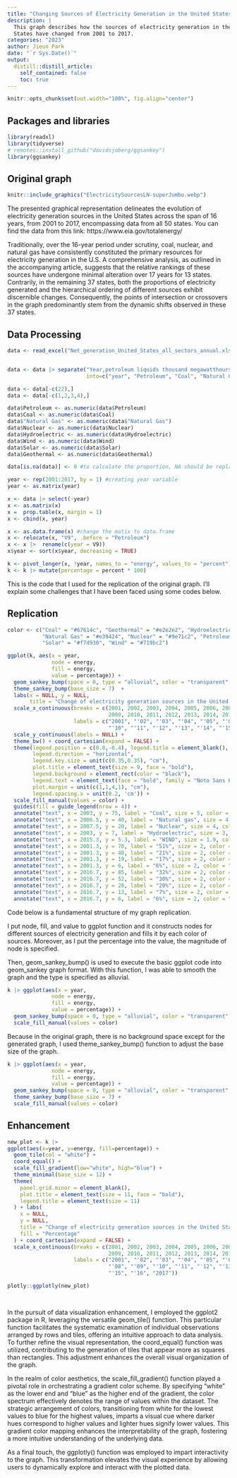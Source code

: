 ```yaml
---
title: "Changing Sources of Electricity Generation in the United States"
description: |
  This graph describes how the sources of electricity generation in the United
  States have changed from 2001 to 2017.
categories: "2023"
author: Jieun Park
date: "`r Sys.Date()`"
output:
  distill::distill_article:
    self_contained: false
    toc: true
---
```


```r
knitr::opts_chunk$set(out.width="100%", fig.align="center")
```

## Packages and libraries

```r
library(readxl)
library(tidyverse)
# remotes::install_github("davidsjoberg/ggsankey")
library(ggsankey)
```

## Original graph

```r
knitr::include_graphics("ElectricitySourcesLN-superJumbo.webp")
```

The presented graphical representation delineates the evolution of electricity generation sources in the United States across the span of 16 years, from 2001 to 2017, encompassing data from all 50 states. You can find the data from this link: https://www.eia.gov/totalenergy/ 

Traditionally, over the 16-year period under scrutiny, coal, nuclear, and natural gas have consistently constituted the primary resources for electricity generation in the U.S. A comprehensive analysis, as outlined in the accompanying article, suggests that the relative rankings of these sources have undergone minimal alteration over 17 years for 13 states. Contrarily, in the remaining 37 states, both the proportions of electricity generated and the hierarchical ordering of different sources exhibit discernible changes. Consequently, the points of intersection or crossovers in the graph predominantly stem from the dynamic shifts observed in these 37 states.

## Data Processing

```r
data <- read_excel("Net_generation_United_States_all_sectors_annual.xls")


data <- data |> separate("Year,petroleum liquids thousand megawatthours,coal thousand megawatthours,natural gas thousand megawatthours,nuclear thousand megawatthours,conventional hydroelectric thousand megawatthours,wind thousand megawatthours,all solar thousand megawatthours,geothermal thousand megawatthours",
                         into=c("year", "Petroleum", "Coal", "Natural Gas", "Nuclear", "Hydroelectric", "Wind", "Solar", "Geothermal"), sep=",")

data <- data[-c(22),]
data <- data[-c(1,2,3,4),]

data$Petroleum <- as.numeric(data$Petroleum)
data$Coal <- as.numeric(data$Coal)
data$"Natural Gas" <- as.numeric(data$"Natural Gas")
data$Nuclear <- as.numeric(data$Nuclear)
data$Hydroelectric <- as.numeric(data$Hydroelectric)
data$Wind <- as.numeric(data$Wind)
data$Solar <- as.numeric(data$Solar)
data$Geothermal <- as.numeric(data$Geothermal)

data[is.na(data)] <- 0 #to calculate the proportion, NA should be replaced by 0

year <- rep(2001:2017, by = 1) #creating year variable
year <- as.matrix(year)

x <- data |> select(-year)
x <- as.matrix(x)
x =  prop.table(x, margin = 1)
x <- cbind(x, year)

x <- as.data.frame(x) #change the matix to data.frame 
x <- relocate(x, "V9", .before = "Petroleum")
x <- x |>  rename(c(year = V9))
x$year <- sort(x$year, decreasing = TRUE)

k <- pivot_longer(x, !year, names_to = "energy", values_to = "percent")
k <- k |> mutate(percentage = percent * 100)
```

This is the code that I used for the replication of the original graph.
I'll explain some challenges that I have been faced using some codes below. 

## Replication

```r
color <- c("Coal" = "#67614c", "Geothermal" = "#e2e2e2", "Hydroelectric" = "#81e3e9",
           "Natural Gas" = "#e39424", "Nuclear" = "#9e71c2", "Petroleum" = "#d366a8",
           "Solar" = "#f7d930", "Wind" = "#719bc2")

ggplot(k, aes(x = year,
              node = energy,
              fill = energy,
              value = percentage)) +
  geom_sankey_bump(space = 0, type = "alluvial", color = "transparent", smooth = 13, alpha = 0.93) +
  theme_sankey_bump(base_size = 7)  +
  labs(x = NULL, y = NULL,
       title = "Change of electricity generation sources in the United States") +
  scale_x_continuous(breaks = c(2001, 2002, 2003, 2004, 2005, 2006, 2007, 2008,
                                2009, 2010, 2011, 2012, 2013, 2014, 2015, 2016, 2017),
                     labels = c("2001", "'02", "'03", "'04", "'05", "'06", "'07", "'08", "'09",
                                "'10", "'11", "'12", "'13", "'14", "'15", "'16", "2017")) +
  scale_y_continuous(labels = NULL) +
  theme_bw() + coord_cartesian(expand = FALSE) +
  theme(legend.position = c(0.8,-0.4), legend.title = element_blank(),
        legend.direction = "horizontal",
        legend.key.size = unit(c(0.35,0.35), "cm"),
        plot.title = element_text(size = 9, face = "bold"),
        legend.background = element_rect(color = "black"),
        legend.text = element_text(face = "bold", family = "Noto Sans KR", size = 7),
        plot.margin = unit(c(1,1,4,1), "cm"),
        legend.spacing.x = unit(0.2, 'cm')) +
  scale_fill_manual(values = color) +
  guides(fill = guide_legend(nrow = 4)) +
  annotate("text", x = 2003, y = 75, label = "Coal", size = 5, color = "#302d21", family = "Source Sans 3") +
  annotate("text", x = 2006.5, y = 40, label = "Natural gas", size = 4, color = "#302d21", family = "Source Sans 3") +
  annotate("text", x = 2007.5, y = 20, label = "Nuclear", size = 4, color = "#302d21", family = "Source Sans 3") +
  annotate("text", x = 2003, y = 7, label = "Hydroelectric", size = 3, color = "#302d21", family = "Source Sans 3") +
  annotate("text", x = 2015.3, y = 5.3, label = "WIND", size = 1.9, color = "#302d21", family = "Source Sans 3") +
  annotate("text", x = 2001.3, y = 70, label = "51%", size = 2, color = "#302d21", family = "Source Sans 3") +
  annotate("text", x = 2001.3, y = 40, label = "21%", size = 2, color = "#302d21", family = "Source Sans 3") +
  annotate("text", x = 2001.3, y = 19, label = "17%", size = 2, color = "#302d21", family = "Source Sans 3") +
  annotate("text", x = 2001.3, y = 6, label = "6%", size = 2, color = "#302d21", family = "Source Sans 3") +
  annotate("text", x = 2016.7, y = 85, label = "32%", size = 2, color = "#302d21", family = "Source Sans 3") +
  annotate("text", x = 2016.7, y = 52, label = "30%", size = 2, color = "#302d21", family = "Source Sans 3") +
  annotate("text", x = 2016.7, y = 28, label = "20%", size = 2, color = "#302d21", family = "Source Sans 3") +
  annotate("text", x = 2016.7, y = 13, label = "7%", size = 2, color = "#302d21", family = "Source Sans 3") +
  annotate("text", x = 2016.7, y = 6, label = "6%", size = 2, color = "#302d21", family = "Source Sans 3")
```

Code below is a fundamental structure of my graph replication. 

I put node, fill, and value to ggplot function and it constructs nodes for different sources of electricity generation and fills it by each color of sources. Moreover, as I put the percentage into the value, the magnitude of node is specified.

Then, geom_sankey_bump() is used to execute the basic ggplot code into geom_sankey graph format. With this function, I was able to smooth the graph and the type is specified as alluvial. 


```r
k |> ggplot(aes(x = year,
              node = energy,
              fill = energy,
              value = percentage)) +
  geom_sankey_bump(space = 0, type = "alluvial", color = "transparent", smooth = 13, alpha = 0.93) +
  scale_fill_manual(values = color)
```

Because in the original graph, there is no background space except for the generated graph, I used theme_sankey_bump() function to adjust the base size of the graph.

```r
k |> ggplot(aes(x = year,
              node = energy,
              fill = energy,
              value = percentage)) +
  geom_sankey_bump(space = 0, type = "alluvial", color = "transparent", smooth = 13, alpha = 0.93) +
  theme_sankey_bump(base_size = 7) +
  scale_fill_manual(values = color)
```

## Enhancement

```r
new_plot <- k |> 
ggplot(aes(x=year, y=energy, fill=percentage)) +
  geom_tile(col = "white") +
  coord_equal() +
  scale_fill_gradient(low="white", high="blue") +
  theme_minimal(base_size = 12) +
  theme(
    panel.grid.minor = element_blank(),
    plot.title = element_text(size = 11, face = "bold"),
    legend.title = element_text(size = 11)
  ) + labs(
    x = NULL,
    y = NULL,
    title = "Change of electricity generation sources in the United States",
    fill = "Percentage"
  ) + coord_cartesian(expand = FALSE) +
  scale_x_continuous(breaks = c(2001, 2002, 2003, 2004, 2005, 2006, 2007, 2008,
                                2009, 2010, 2011, 2012, 2013, 2014, 2015, 2016, 2017),
                     labels = c("2001", "'02", "'03", "'04", "'05", "'06", "'07",
                                "'08", "'09", "'10", "'11", "'12", "'13", "'14",
                                "'15", "'16", "2017")) 

plotly::ggplotly(new_plot)

  
```

In the pursuit of data visualization enhancement, I employed the ggplot2 package in R, leveraging the versatile geom_tile() function. This particular function facilitates the systematic examination of individual observations arranged by rows and tiles, offering an intuitive approach to data analysis. To further refine the visual representation, the coord_equal() function was utilized, contributing to the generation of tiles that appear more as squares than rectangles. This adjustment enhances the overall visual organization of the graph.

In the realm of color aesthetics, the scale_fill_gradient() function played a pivotal role in orchestrating a gradient color scheme. By specifying "white" as the lower end and "blue" as the higher end of the gradient, the color spectrum effectively denotes the range of values within the dataset. The strategic arrangement of colors, transitioning from white for the lowest values to blue for the highest values, imparts a visual cue where darker hues correspond to higher values and lighter hues signify lower values. This gradient color mapping enhances the interpretability of the graph, fostering a more intuitive understanding of the underlying data.

As a final touch, the ggplotly() function was employed to impart interactivity to the graph. This transformation elevates the visual experience by allowing users to dynamically explore and interact with the plotted data.


